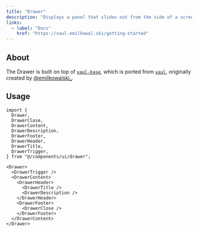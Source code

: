 ```yaml
---
title: "Drawer"
description: "Displays a panel that slides out from the side of a screen to reveal more content."
links:
  - label: "Docs"
    href: "https://vaul.emilkowal.ski/getting-started"
---
```


<Preview name="drawer-demo" />

## About

The Drawer is built on top of [`vaul-base`](https://vaul-base.vercel.app), which is ported from [`vaul`](https://vaul.emilkowal.ski), originally created by [@emilkowalski\_](https://x.com/emilkowalski_).

## Usage

```tsx title="Imports"
import {
  Drawer,
  DrawerClose,
  DrawerContent,
  DrawerDescription,
  DrawerFooter,
  DrawerHeader,
  DrawerTitle,
  DrawerTrigger,
} from "@/components/ui/drawer";
```

```tsx title="Anatomy"
<Drawer>
  <DrawerTrigger />
  <DrawerContent>
    <DrawerHeader>
      <DrawerTitle />
      <DrawerDescription />
    </DrawerHeader>
    <DrawerFooter>
      <DrawerClose />
    </DrawerFooter>
  </DrawerContent>
</Drawer>
```
